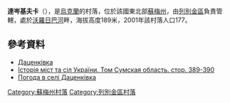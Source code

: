 {{coord|50|40|25|N|34|37|14|E|scale:100000_region:UA|display=title}}

'''達岑基夫卡'''（{{lang-uk|Даценківка}}），是[[烏克蘭|烏克蘭]]的村落，位於該國東北部[[蘇梅州|蘇梅州]]，由[[列別金區|列別金區]]負責管轄，處於[[沃羅日巴河|沃羅日巴河]]畔，海拔高度189米，2001年該村落人口177。

==參考資料==
* [http://w1.c1.rada.gov.ua/pls/z7502/A005?rdat1=25.12.2011&rf7571=29305 Даценківка]{{dead link|date=2018年4月 |bot=InternetArchiveBot |fix-attempted=yes }}
* [https://web.archive.org/web/20110101083557/http://www.igsu.org.ua/Sumskaja.obl/Lebedinskij.rajon/Vorozhba.html Історія міст та сіл України. Том Сумская область. стор. 389-390] {{ref-ru}}
* [http://weather.in.ua/ua/symskaja/6393 Погода в селі Даценківка]

{{DEFAULTSORT:Даценківка}}
[[Category:蘇梅州村落|Category:蘇梅州村落]]
[[Category:列別金區村落|Category:列別金區村落]]


{{Sumy-geo-stub}}